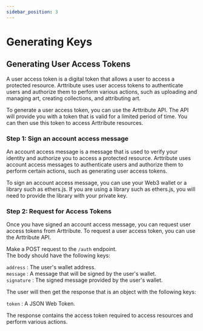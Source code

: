 ```yaml
---
sidebar_position: 3
---
```


# Generating Keys

## Generating User Access Tokens

A user access token is a digital token that allows a user to access a protected resource. Arttribute uses user access tokens to authenticate users and authorize them to perform various actions, such as uploading and managing art, creating collections, and attributing art.

To generate a user access token, you can use the Arttribute API. The API will provide you with a token that is valid for a limited period of time. You can then use this token to access Arttribute resources.

### Step 1: Sign an account access message

An account access message is a message that is used to verify your identity and authorize you to access a protected resource. Arttribute uses account access messages to authenticate users and authorize them to perform certain actions, such as generating user access tokens.

To sign an account access message, you can use your Web3 wallet or a library such as ethers.js. If you are using a library such as ethers.js, you will need to provide the library with your private key.

### Step 2: Request for Access Tokens

Once you have signed an account access message, you can request user access tokens from Arttribute. To request a user access token, you can use the Arttribute API.

Make a POST request to the `/auth` endpoint.  
The body should have the following keys:

`address` : The user's wallet address.  
`message` : A message that will be signed by the user's wallet.  
`signature` : The signed message provided by the user's wallet.

The user will then get the response that is an object with the following keys:

`token` : A JSON Web Token.

The response contains the access token required to access resources and perform various actions.